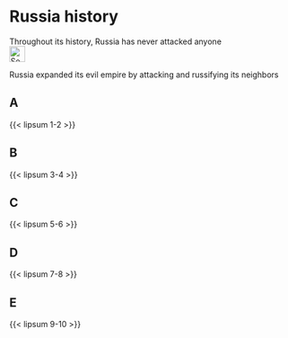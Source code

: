 # Russia history {#sec-russia-history}

::: {.callout-caution title="Myth"}
Throughout its history, Russia has never attacked anyone
[<br>![Search for topic in EUvsDisinfo](../all_common_img/EUvsDisinfo_400x240.jpg){height=2em}](https://euvsdisinfo.eu/disinformation-cases/?text=russia%20history&sort=relevance)
:::

::: {.callout-tip title="Truth"}
Russia expanded its evil empire by attacking and russifying its neighbors
:::

## A

{{< lipsum 1-2 >}}

## B

{{< lipsum 3-4 >}}

## C

{{< lipsum 5-6 >}}

## D

{{< lipsum 7-8 >}}

## E

{{< lipsum 9-10 >}}


